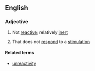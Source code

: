 ==English==

===Adjective===
{{en-adj}}

#{{chemistry}} Not [[reactive]]; relatively [[inert]]
#{{psychology}} That does not [[respond]] to a [[stimulation]]

====Related terms====
*[[unreactivity]]